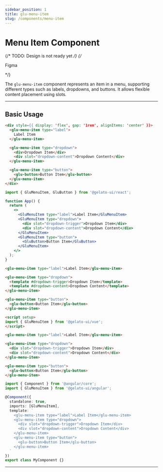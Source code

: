 ```yaml
---
sidebar_position: 1
title: glu-menu-item
slug: /components/menu-item
---
```


# Menu Item Component


{/* TODO: Design is not ready yet */}
{/* <p>
  <glu-button target="_blank" rel="noopener noreferrer" href="https://www.figma.com/file/your-figma-link">Figma</glu-button>
</p> */}

The `glu-menu-item` component represents an item in a menu, supporting different types such as labels, dropdowns, and buttons. It allows flexible content placement using slots.

---

## Basic Usage

<Tabs>
  <TabItem value="html" label="HTML">

  ```html live
  <div style={{ display: 'flex', gap: '1rem', alignItems: 'center' }}>
    <glu-menu-item type="label">
      Label Item
    </glu-menu-item>

    <glu-menu-item type="dropdown">
      <div>Dropdown Item</div>
      <div slot="dropdown-content">Dropdown Content</div>
    </glu-menu-item>

    <glu-menu-item type="button">
      <glu-button>Button Item</glu-button>
    </glu-menu-item>
  </div>
  ```
  </TabItem>

  <TabItem value="jsx" label="React">

  ```jsx live
  import { GluMenuItem, GluButton } from '@gelato-ui/react';

  function App() {
    return (
      <>
        <GluMenuItem type="label">Label Item</GluMenuItem>
        <GluMenuItem type="dropdown">
          <div slot="dropdown-trigger">Dropdown Item</div>
          <div slot="dropdown-content">Dropdown Content</div>
        </GluMenuItem>
        <GluMenuItem type="button">
          <GluButton>Button Item</GluButton>
        </GluMenuItem>
      </>
    );
  }
  ```
  </TabItem>

  <TabItem value="vue" label="Vue">

  ```html live
  <glu-menu-item type="label">Label Item</glu-menu-item>

  <glu-menu-item type="dropdown">
    <template #dropdown-trigger>Dropdown Item</template>
    <template #dropdown-content>Dropdown Content</template>
  </glu-menu-item>

  <glu-menu-item type="button">
    <glu-button>Button Item</glu-button>
  </glu-menu-item>

  <script setup>
  import { GluMenuItem } from '@gelato-ui/vue';
  </script>
  ```
  </TabItem>

  <TabItem value="angular" label="Angular">

  ```html live
  <glu-menu-item type="label">Label Item</glu-menu-item>

  <glu-menu-item type="dropdown">
    <div slot="dropdown-trigger">Dropdown Item</div>
    <div slot="dropdown-content">Dropdown Content</div>
  </glu-menu-item>

  <glu-menu-item type="button">
    <glu-button>Button Item</glu-button>
  </glu-menu-item>
  ```

  ```ts live
  import { Component } from '@angular/core';
  import { GluMenuItem } from '@gelato-ui/angular';

  @Component({
    standalone: true,
    imports: [GluMenuItem],
    template: `
      <glu-menu-item type="label">Label Item</glu-menu-item>
      <glu-menu-item type="dropdown">
        <div slot="dropdown-trigger">Dropdown Item</div>
        <div slot="dropdown-content">Dropdown Content</div>
      </glu-menu-item>
      <glu-menu-item type="button">
        <glu-button>Button Item</glu-button>
      </glu-menu-item>
    `
  })
  export class MyComponent {}
  ```
  </TabItem>
</Tabs>

---

<MenuItemReadme />
